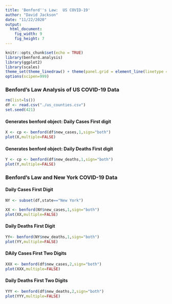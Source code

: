 ```yaml
---
title: 'Benford''s Law:  US COVID-19'
author: "David Jackson"
date: "11/22/2020"
output: 
  html_document: 
    fig_width: 9
    fig_height: 7
---
```


```r
knitr::opts_chunk$set(echo = TRUE)
library(benford.analysis)
library(ggplot2)
library(scales)
theme_set(theme_linedraw() + theme(panel.grid = element_line(linetype = 'dashed')))
options(scipen=999)
```

### Benford's Law Analysis of US COVID-19 Data


```r
rm(list=ls())
df <- read.csv("./us_counties.csv")
set.seed(421)
```

#### Generates benford object: Daily Cases First digit

```r
X <- cp <- benford(df$new_cases,1,sign="both")
plot(X,multiple=FALSE)

```

#### Generates benford object: Daily Deaths First digit

```r
Y <- cp <- benford(df$new_deaths,1,sign="both")
plot(Y,multiple=FALSE)
```

### Benford's Law and New York COVID-19 Data
#### Daily Cases First Digit

```r
NY <- subset(df,state=="New York")
```
```r
XX <- benford(NY$new_cases,1,sign="both")
plot(XX,multiple=FALSE)
```

#### Daily Deaths First Digit

```r
YY<- benford(NY$new_deaths,1,sign="both")
plot(YY,multiple=FALSE)
```


#### DAily Cases First Two Digits

```r
XXX <- benford(df$new_cases,2,sign="both")
plot(XXX,multiple=FALSE)
```

#### Daily Deaths First Two Digits

```r
YYY <- benford(df$new_deaths,2,sign="both")
plot(YYY,multiple=FALSE)
```